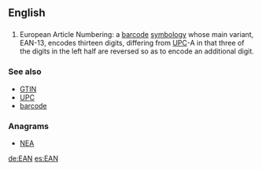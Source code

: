 {{also|ean|-ean|Ean|-eán|éan|ἐάν}}
==English==

==={{initialism-old|en}}===
{{head|en}}

# European Article Numbering: a [[barcode]] [[symbology]] whose main variant, EAN-13, encodes thirteen digits, differing from [[UPC]]-A in that three of the digits in the left half are reversed so as to encode an additional digit.

===See also===
* [[GTIN]]
* [[UPC]]
* [[barcode]]

===Anagrams===
* [[NEA#English|NEA]]

[[de:EAN]]
[[es:EAN]]